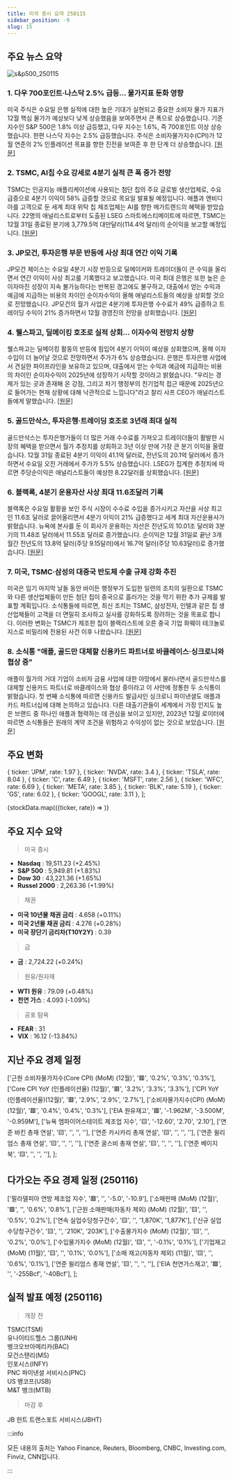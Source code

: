 ```yaml
---
title: 미국 증시 요약 250115
sidebar_position: -9
slug: 15
---
```


## 주요 뉴스 요약

![s&p500_250115](/map/250115.png)

### 1. **다우 700포인트·나스닥 2.5% 급등... 물가지표 둔화 영향**

미국 주식은 수요일 은행 실적에 대한 높은 기대가 실현되고 중요한 소비자 물가 지표가 12월 핵심 물가가 예상보다 낮게 상승했음을 보여주면서 큰 폭으로 상승했습니다. 기준지수인 S&P 500은 1.8% 이상 급등했고, 다우 지수는 1.6%, 즉 700포인트 이상 상승했습니다. 한편 나스닥 지수는 2.5% 급등했습니다. 주식은 소비자물가지수(CPI)가 12월 연준의 2% 인플레이션 목표를 향한 진전을 보여준 후 한 단계 더 상승했습니다. [[원문]](https://finance.yahoo.com/news/live/stock-market-today-dow-jumps-700-points-nasdaq-soars-25-after-cool-cpi-reading-135206942.html)

### 2. **TSMC, AI칩 수요 강세로 4분기 실적 큰 폭 증가 전망**

TSMC는 인공지능 애플리케이션에 사용되는 첨단 칩의 주요 글로벌 생산업체로, 수요 급증으로 4분기 이익이 58% 급증할 것으로 목요일 발표될 예정입니다. 애플과 엔비디아를 고객으로 둔 세계 최대 위탁 칩 제조업체는 AI를 향한 메가트렌드의 혜택을 받았습니다. 22명의 애널리스트로부터 도출된 LSEG 스마트에스티메이트에 따르면, TSMC는 12월 31일 종료된 분기에 3,779.5억 대만달러(114.4억 달러)의 순이익을 보고할 예정입니다. [[원문]](https://www.reuters.com/technology/tsmc-q4-profit-set-big-leap-strong-demand-ai-chips-2025-01-15/)

### 3. **JP모건, 투자은행 부문 반등에 사상 최대 연간 이익 기록**

JP모건 체이스는 수요일 4분기 시장 반등으로 딜메이커와 트레이더들이 큰 수익을 올리면서 연간 이익이 사상 최고를 기록했다고 보고했습니다. 미국 최대 은행은 또한 높은 순이자마진 성장이 지속 불가능하다는 반복된 경고에도 불구하고, 대출에서 얻는 수익과 예금에 지급하는 비용의 차이인 순이자수익이 올해 애널리스트들의 예상을 상회할 것으로 전망했습니다. JP모건의 월가 사업은 4분기에 투자은행 수수료가 49% 급증하고 트레이딩 수익이 21% 증가하면서 12월 경영진의 전망을 상회했습니다. [[원문]](https://www.reuters.com/business/finance/jpmorgan-profit-jumps-dealmakers-traders-ride-market-rebound-2025-01-15/)

### 4. **웰스파고, 딜메이킹 호조로 실적 상회... 이자수익 전망치 상향**

웰스파고는 딜메이킹 활동의 반등에 힘입어 4분기 이익이 예상을 상회했으며, 올해 이자 수입이 더 늘어날 것으로 전망하면서 주가가 6% 상승했습니다. 은행은 투자은행 사업에서 견실한 파이프라인을 보유하고 있으며, 대출에서 얻는 수익과 예금에 지급하는 비용의 차이인 순이자수익이 2025년에 성장하기 시작할 것이라고 밝혔습니다. "우리는 경제가 있는 곳과 존재해 온 강점, 그리고 차기 행정부의 친기업적 접근 때문에 2025년으로 들어가는 현재 상황에 대해 낙관적으로 느낍니다"라고 찰리 샤프 CEO가 애널리스트들에게 말했습니다. [[원문]](https://www.reuters.com/business/finance/wells-fargo-earnings-climb-investment-banking-shines-2025-01-15/)

### 5. **골드만삭스, 투자은행·트레이딩 호조로 3년래 최대 실적**

골드만삭스는 투자은행가들이 더 많은 거래 수수료를 가져오고 트레이더들이 활발한 시장의 혜택을 받으면서 월가 추정치를 상회하고 3년 이상 만에 가장 큰 분기 이익을 올렸습니다. 12월 31일 종료된 4분기 이익이 41.1억 달러로, 전년도의 20.1억 달러에서 증가하면서 수요일 오전 거래에서 주가가 5.5% 상승했습니다. LSEG가 집계한 추정치에 따르면 주당순이익은 애널리스트들이 예상한 8.22달러를 상회했습니다. [[원문]](https://www.reuters.com/business/finance/goldman-sachs-profit-surges-investment-banking-trading-fuel-bumper-quarter-2025-01-15/)

### 6. **블랙록, 4분기 운용자산 사상 최대 11.6조달러 기록**

블랙록은 수요일 활황을 보인 주식 시장이 수수료 수입을 증가시키고 자산을 사상 최고인 11.6조 달러로 끌어올리면서 4분기 이익이 21% 급증했다고 세계 최대 자산운용사가 밝혔습니다. 뉴욕에 본사를 둔 이 회사가 운용하는 자산은 전년도의 10.01조 달러와 3분기의 11.48조 달러에서 11.55조 달러로 증가했습니다. 순이익은 12월 31일로 끝난 3개월간 전년도의 13.8억 달러(주당 9.15달러)에서 16.7억 달러(주당 10.63달러)로 증가했습니다. [[원문]](https://www.reuters.com/business/finance/blackrock-assets-hit-record-116-trillion-fourth-quarter-2024-2025-01-15/)

### 7. **미국, TSMC·삼성의 대중국 반도체 수출 규제 강화 추진**

미국은 임기 마지막 날들 동안 바이든 행정부가 도입한 일련의 조치의 일환으로 TSMC와 다른 생산업체들이 만든 첨단 칩이 중국으로 흘러가는 것을 막기 위한 추가 규제를 발표할 계획입니다. 소식통들에 따르면, 최신 조치는 TSMC, 삼성전자, 인텔과 같은 칩 생산업체들이 고객을 더 면밀히 조사하고 실사를 강화하도록 장려하는 것을 목표로 합니다. 이러한 변화는 TSMC가 제조한 칩이 블랙리스트에 오른 중국 기업 화웨이 테크놀로지스로 비밀리에 전용된 사건 이후 나왔습니다. [[원문]](https://www.bloomberg.com/news/articles/2025-01-15/us-to-push-tsmc-and-samsung-to-tighten-flow-of-chips-to-china?srnd=homepage-asia)

### 8. **소식통 "애플, 골드만 대체할 신용카드 파트너로 바클레이스·싱크로니와 협상 중"**

애플이 월가의 거대 기업이 소비자 금융 사업에 대한 야망에서 물러나면서 골드만삭스를 대체할 신용카드 파트너로 바클레이스와 협상 중이라고 이 사안에 정통한 두 소식통이 밝혔습니다. 첫 번째 소식통에 따르면 신용카드 발급사인 싱크로니 파이낸셜도 애플과 카드 파트너십에 대해 논의하고 있습니다. 다른 대출기관들이 세계에서 가장 인지도 높은 브랜드 중 하나인 애플과 협력하는 데 관심을 보이고 있지만, 2023년 12월 로이터에 따르면 소식통들은 원래의 계약 조건을 위험하고 수익성이 없는 것으로 보았습니다. [[원문]](https://www.reuters.com/technology/apple-talks-with-barclays-synchrony-replace-goldman-credit-card-deal-sources-say-2025-01-15/)

## 주요 변화

  { ticker: 'JPM', rate: 1.97 },
  { ticker: 'NVDA', rate: 3.4 },
  { ticker: 'TSLA', rate: 8.04 },
  { ticker: 'C', rate: 6.49 },
  { ticker: 'MSFT', rate: 2.56 },
  { ticker: 'WFC', rate: 6.69 },
  { ticker: 'META', rate: 3.85 },
  { ticker: 'BLK', rate: 5.19 },
  { ticker: 'GS', rate: 6.02 },
  { ticker: 'GOOGL', rate: 3.11 },
];

{stockData.map(({ticker, rate}) => <StockCardMini key={ticker} ticker={ticker} rate={rate}></StockCardMini>)}

## 주요 지수 요약

> 미국 증시

- **Nasdaq** : 19,511.23 (+2.45%)
- **S&P 500** : 5,949.81 (+1.83%)
- **Dow 30** : 43,221.36 (+1.65%)
- **Russel 2000** : 2,263.36 (+1.99%)

> 채권

- **미국 10년물 채권 금리** : 4.658 (+0.11%)
- **미국 2년물 채권 금리** : 4.276 (+0.28%)
- **미국 장단기 금리차(T10Y2Y)** : 0.39

> 금

- **금** : 2,724.22 (+0.24%)

> 원유/원자재

- **WTI 원유** : 79.09 (+0.48%)
- **천연 가스** : 4.093 (-1.09%)

> 공포 탐욕

- **FEAR** : 31
- **VIX** : 16.12 (-13.84%)

## 지난 주요 경제 일정

  ['근원 소비자물가지수(Core CPI) (MoM) (12월)', '🟥', '0.2%', '0.3%', '0.3%'],
  ['Core CPI YoY (인플레이션율) (12월)', '🟥', '3.2%', '3.3%', '3.3%'],
  ['CPI YoY (인플레이션율)(12월)', '🟥', '2.9%', '2.9%', '2.7%'],
  ['소비자물가지수(CPI) (MoM) (12월)', '🟥', '0.4%', '0.4%', '0.3%'],
  ['EIA 원유재고', '🟥', '-1.962M', '-3.500M', '-0.959M'],
  ['뉴욕 엠파이어스테이트 제조업 지수', '🟨', '-12.60', '2.70', '2.10'],
  ['연준 바킨 총재 연설', '🟨', '', '', ''],
  ['연준 카시카리 총재 연설', '🟨', '', '', ''],
  ['연준 윌리엄스 총재 연설', '🟨', '', '', ''],
  ['연준 굴스비 총재 연설', '🟨', '', '', ''],
  ['연준 베이지북', '🟨', '', '', ''],
];

<EconomicCalendar data={eventsData} />

## 다가오는 주요 경제 일정 (250116)

  ['필라델피아 연방 제조업 지수', '🟥', '', '-5.0', '-10.9'],
  ['소매판매 (MoM) (12월)', '🟥', '', '0.6%', '0.8%'],
  ['근원 소매판매(자동차 제외) (MoM) (12월)', '🟨', '', '0.5%', '0.2%'],
  ['연속 실업수당청구건수', '🟨', '', '1,870K', '1,877K'],
  ['신규 실업수당청구건수', '🟨', '', '210K', '203K'],
  ['수출물가지수 (MoM) (12월)', '🟨', '', '0.2%', '0.0%'],
  ['수입물가지수 (MoM) (12월)', '🟨', '', '-0.1%', '0.1%'],
  ['기업재고 (MoM) (11월)', '🟨', '', '0.1%', '0.0%'],
  ['소매 재고(자동차 제외) (11월)', '🟨', '', '0.6%', '0.1%'],
  ['연준 윌리엄스 총재 연설', '🟨', '', '', ''],
  ['EIA 천연가스재고', '🟩', '', '-255Bcf', '-40Bcf'],
];

<EconomicCalendar data={nextEventsData} />

## 실적 발표 예정 (250116)

> 개장 전

TSMC(TSM)  
유나이티드헬스 그룹(UNH)  
뱅크오브아메리카(BAC)  
모건스탠리(MS)  
인포시스(INFY)  
PNC 파이낸셜 서비시스(PNC)  
US 뱅코프(USB)  
M&T 뱅크(MTB)

> 마감 후

JB 헌트 트랜스포트 서비시스(JBHT)

:::info

모든 내용의 출처는 Yahoo Finance, Reuters, Bloomberg, CNBC, Investing.com, Finviz, CNN입니다.

:::
